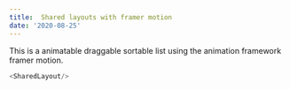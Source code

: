 ```yaml
---
title:  Shared layouts with framer motion
date: '2020-08-25'
---
```



This is a animatable draggable sortable list using the animation framework framer motion.
``` js react-live
<SharedLayout/>
```
